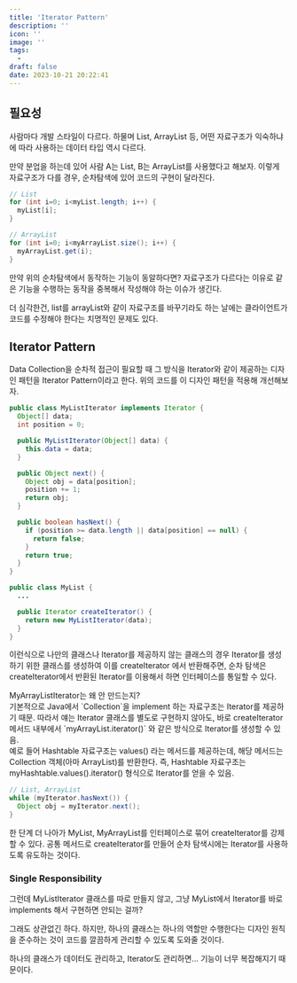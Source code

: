 ```yaml
---
title: 'Iterator Pattern'
description: ''
icon: ''
image: ''
tags:
  - 
draft: false
date: 2023-10-21 20:22:41
---
```


## 필요성

사람마다 개발 스타일이 다르다.
하물며 List, ArrayList 등, 어떤 자료구조가 익숙하냐에 따라 사용하는 데이터 타입 역시 다르다.

만약 분업을 하는데 있어 사람 A는 List, B는 ArrayList를 사용했다고 해보자.
이렇게 자료구조가 다를 경우, 순차탐색에 있어 코드의 구현이 달라진다.

```java:.java
// List
for (int i=0; i<myList.length; i++) {
  myList[i];
}

// ArrayList
for (int i=0; i<myArrayList.size(); i++) {
  myArrayList.get(i);
}
```

만약 위의 순차탐색에서 동작하는 기능이 동알하다면?
자료구조가 다르다는 이유로 같은 기능을 수행하는 동작을 중복해서 작성해야 하는 이슈가 생긴다.

더 심각한건, list를 arrayList와 같이 자료구조를 바꾸기라도 하는 날에는 클라이언트가 코드를 수정해야 한다는 치명적인 문제도 있다.

## Iterator Pattern

Data Collection을 순차적 접근이 필요할 때 그 방식을 Iterator와 같이 제공하는 디자인 패턴을 Iterator Pattern이라고 한다.
위의 코드를 이 디자인 패턴을 적용해 개선해보자.

```java:MyListIterator.java {5, 11}
public class MyListIterator implements Iterator {
  Object[] data;
  int position = 0;

  public MyListIterator(Object[] data) {
    this.data = data;
  }

  public Object next() {
    Object obj = data[position];
    position += 1;
    return obj;
  }

  public boolean hasNext() {
    if (position >= data.length || data[position] == null) {
      return false;
    }
    return true;
  }
}
```

```java:MyList.java {5, 11}
public class MyList {
  ...

  public Iterator createIterator() {
    return new MyListIterator(data);
  }
}
```

이런식으로 나만의 클래스나 Iterator를 제공하지 않는 클래스의 경우 Iterator를 생성하기 위한 클래스를 생성하여 이를 createIterator 에서 반환해주면,
순차 탐색은 createIterator에서 반환된 Iterator를 이용해서 하면 인터페이스를 통일할 수 있다.

<tip>
  MyArrayListIterator는 왜 안 만드는지?
  <br />
  기본적으로 Java에서 `Collection`을 implement 하는 자료구조는 Iterator를 제공하기 때문.
  따라서 얘는 Iterator 클래스를 별도로 구현하지 않아도, 바로 createIterator 메서드 내부에서 `myArrayList.iterator()` 와 같은 방식으로 Iterator를 생성할 수 있음.
  <br />
  예로 들어 Hashtable 자료구조는 values() 라는 메서드를 제공하는데, 해당 메서드는 Collection 객체(아마 ArrayList)를 반환한다.
  즉, Hashtable 자료구조는 myHashtable.values().iterator() 형식으로 Iterator를 얻을 수 있음.
</tip>

```java:.java
// List, ArrayList
while (myIterator.hasNext()) {
  Object obj = myIterator.next();
}
```

한 단계 더 나아가 MyList, MyArrayList를 인터페이스로 묶어 createIterator를 강제할 수 있다.
공통 메서드로 createIterator를 만들어 순차 탐색시에는 Iterator를 사용하도록 유도하는 것이다.

### Single Responsibility

그런데 MyListIterator 클래스를 따로 만들지 않고, 그냥 MyList에서 Iterator를 바로 implements 해서 구현하면 안되는 걸까?

그래도 상관없긴 하다.
하지만, 하나의 클래스는 하나의 역할만 수행한다는 디자인 원칙을 준수하는 것이 코드를 깔끔하게 관리할 수 있도록 도와줄 것이다.

하나의 클래스가 데이터도 관리하고, Iterator도 관리하면... 기능이 너무 복잡해지기 때문이다.